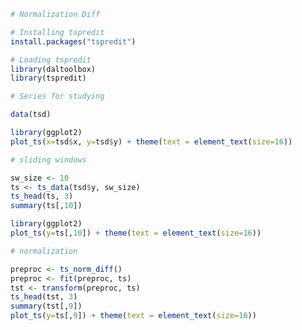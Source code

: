 ```r
# Normalization Diff

# Installing tspredit
install.packages("tspredit")
```

```r
# Loading tspredit
library(daltoolbox)
library(tspredit) 
```


```r
# Series for studying

data(tsd)
```

```r
library(ggplot2)
plot_ts(x=tsd$x, y=tsd$y) + theme(text = element_text(size=16))
```

```r
# sliding windows

sw_size <- 10
ts <- ts_data(tsd$y, sw_size)
ts_head(ts, 3)
summary(ts[,10])
```

```r
library(ggplot2)
plot_ts(y=ts[,10]) + theme(text = element_text(size=16))
```

```r
# normalization

preproc <- ts_norm_diff()
preproc <- fit(preproc, ts)
tst <- transform(preproc, ts)
ts_head(tst, 3)
summary(tst[,9])
plot_ts(y=ts[,9]) + theme(text = element_text(size=16))
```

